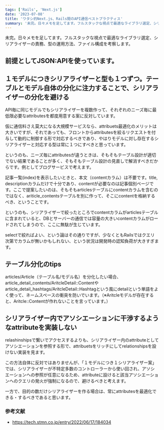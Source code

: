 ```yaml
---
tags: ['Rails', 'Next.js']
date: '2023-07-08'
title: 'ワタシ的Next.js、Rails間のAPI通信ベストプラクティス'
summary: '未完。日々メモを足してます。フルスタックな視点で最適なライブラリ選定、シリアライザーの責務、型の運用方法、ファイル構成を考察します。'
---
```



未完。日々メモを足してます。フルスタックな視点で最適なライブラリ選定、シリアライザーの責務、型の運用方法、ファイル構成を考察します。

## 前提としてJSON:APIを使っています。



## １モデルにつきシリアライザーと型も１つずつ。テーブルとモデル自体の分化に注力することで、シリアライザーの分化を避ける

API毎に同じモデルでもシリアライザーを複数作って、それぞれのニーズ毎に最低限必要なattributesを都度用意する案に反対しています。

仮に通信料さえ莫大になる大規模サービスなら、attribuets最適化のメリットは大きいですが、それであっても、フロントからattributesを絞るリクエストを付与して動的に制御する形で対応するべきであり、やはりモデルに対し存在するシリアライザーと対応する型は常に１つにすべきと思っています。

というのも、ニーズ毎にattributesが違うときは、そもそもテーブル設計が適切でない結果であることが多く、そもそもテーブル設計の見直しで解消すべきだからです。例としてブログサービスで考えます。

記事一覧(index)を表示したいときと、本文（contentカラム）は不要です。title, descriptionカラムだけで十分であり、contentが必要なのは記事個別ページです。ここで提案したいのは、そもそもarticlesテーブルにcontentカラムを含むのではなく、ariticle_contentsテーブルを別に作って、そこにcontentを格納するべき、ということです。

というのも、シリアライザーで絞ったところでcontentカラムがarticlesテーブルに含まれていると、DBとサーバーの通信では容量の大きいcontentカラムがロードされてしまうので、ここに無駄が生じています。

selectで絞ればよい、という論はその通りですが、少なくともRailsではクエリ次第でカラムが無いかもしれない、という状況は開発時の認知負荷が大きすぎます。

## テーブル分化のtips

articles/Article（テーブル名/モデル名）を分化したい場合、article_detail_contents/AritcleDetail::Contentやarticle_detail_hashtags/AritcleDetail::Hashtagという風にdetailという単語をよく使って、ネームスペースの衝突を防いでいます。（※Aritcleモデルが存在すると、Aritcle::Contentが作れないことを言っています。）

## シリアライザー内でアソシエーションに干渉するようなattributeを実装しない

relashinshipsで繋いでアクセスするよりも、シリアライザー内のattributeとしてアソシエーションを参照する形で、attribuetsをリッチにしてrelationshipsを設けない実装を見ます。

この方法自体に反対ではありませんが、「１モデルにつき１シリアライザー案」では、シリアライザーが不特定多数のコントローラーから使い回され、アソシエーションへの参照が任意になるため、attributeに設けると該当アソシエーションへのクエリの発火が強制になるので、避けるべきと考えます。

一方で、目的の数だけシリアライザーを作る場合は、常にattributesを最適化できる・するべきであると思います。

### 参考文献

- https://tech.stmn.co.jp/entry/2022/06/17/184034
